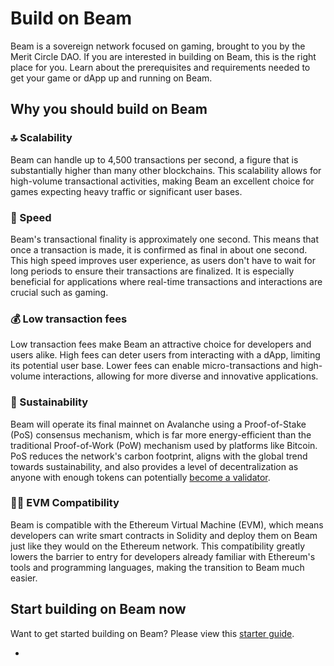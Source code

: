 # Build on Beam 


Beam is a sovereign network focused on gaming, brought to you by the Merit Circle DAO. If you are interested in building on Beam, this is the right place for you. Learn about the prerequisites and requirements needed to get your game or dApp up and running on Beam.


## Why you should build on Beam

### 🔝 Scalability 
Beam can handle up to 4,500 transactions per second, a figure that is substantially higher than many other blockchains. This scalability allows for high-volume transactional activities, making Beam an excellent choice for games expecting heavy traffic or significant user bases.

### 💨 Speed
Beam's transactional finality is approximately one second. This means that once a transaction is made, it is confirmed as final in about one second. This high speed improves user experience, as users don't have to wait for long periods to ensure their transactions are finalized. It is especially beneficial for applications where real-time transactions and interactions are crucial such as gaming.

### 💰 Low transaction fees
Low transaction fees make Beam an attractive choice for developers and users alike. High fees can deter users from interacting with a dApp, limiting its potential user base. Lower fees can enable micro-transactions and high-volume interactions, allowing for more diverse and innovative applications.

### 🌳 Sustainability
Beam will operate its final mainnet on Avalanche using a Proof-of-Stake (PoS) consensus mechanism, which is far more energy-efficient than the traditional Proof-of-Work (PoW) mechanism used by platforms like Bitcoin. PoS reduces the network's carbon footprint, aligns with the global trend towards sustainability, and also provides a level of decentralization as anyone with enough tokens can potentially [become a validator](/nodes/requirements-validator).

### 👷‍♂️ EVM Compatibility
Beam is compatible with the Ethereum Virtual Machine (EVM), which means developers can write smart contracts in Solidity and deploy them on Beam just like they would on the Ethereum network. This compatibility greatly lowers the barrier to entry for developers already familiar with Ethereum's tools and programming languages, making the transition to Beam much easier.



## Start building on Beam now
Want to get started building on Beam? Please view this [starter guide](/builder/starter-guide).

- 



